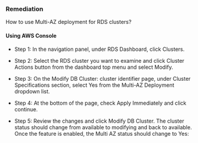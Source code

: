 ### Remediation

How to use Multi-AZ deployment for RDS clusters?

#### Using AWS Console

- Step 1: In the navigation panel, under RDS Dashboard, click Clusters.

- Step 2: Select the RDS cluster you want to examine and click Cluster Actions button from the dashboard top menu and select Modify.

- Step 3: On the Modify DB Cluster: cluster identifier page, under Cluster Specifications section, select Yes from the Multi-AZ Deployment dropdown list.

- Step 4: At the bottom of the page, check Apply Immediately and click continue.

- Step 5: Review the changes and click Modify DB Cluster. The cluster status should change from available to modifying and back to available. Once the feature is enabled, the Multi AZ status should change to Yes:
